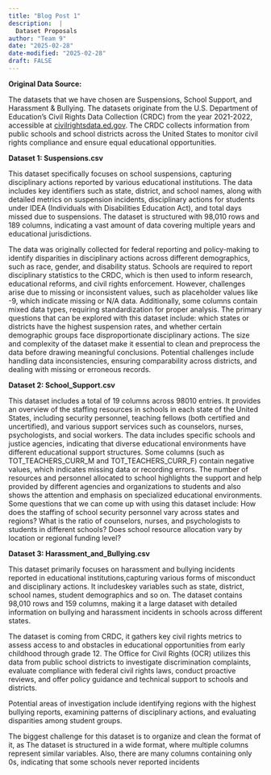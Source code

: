 ```yaml
---
title: "Blog Post 1"
description:  |
  Dataset Proposals
author: "Team 9"
date: "2025-02-28"
date-modified: "2025-02-28"
draft: FALSE
---
```


  **Original Data Source:**
  
  The datasets that we have chosen are Suspensions,
  School Support, and Harassment & Bullying. The datasets originate from the
  U.S. Department of Education's Civil Rights Data Collection (CRDC) from
  the year 2021-2022, accessible at [civilrightsdata.ed.gov](https://civilrightsdata.ed.gov). The CRDC collects
  information from public schools and school districts across the United
  States to monitor civil rights compliance and ensure equal educational
  opportunities.
  
  **Dataset 1: Suspensions.csv**
  
  This dataset specifically focuses
  on school suspensions, capturing disciplinary actions reported by various
  educational institutions. The data includes key identifiers such as state,
  district, and school names, along with detailed metrics on suspension
  incidents, disciplinary actions for students under IDEA (Individuals with
  Disabilities Education Act), and total days missed due to suspensions. The
  dataset is structured with 98,010 rows and 189 columns, indicating a vast
  amount of data covering multiple years and educational jurisdictions. 
  
  The data was originally collected for federal reporting and policy-making to
  identify disparities in disciplinary actions across different demographics,
  such as race, gender, and disability status. Schools are required to report
  disciplinary statistics to the CRDC, which is then used to inform research,
  educational reforms, and civil rights enforcement. However, challenges
  arise due to missing or inconsistent values, such as placeholder values
  like -9, which indicate missing or N/A data. Additionally, some columns
  contain mixed data types, requiring standardization for proper analysis.
  The primary questions that can be explored with this dataset include: which
  states or districts have the highest suspension rates, and whether certain
  demographic groups face disproportionate disciplinary actions. The size
  and complexity of the dataset make it essential to clean and preprocess the
  data before drawing meaningful conclusions. Potential challenges include
  handling data inconsistencies, ensuring comparability across districts, and
  dealing with missing or erroneous records. 
  
  **Dataset 2: School_Support.csv**
  
  This dataset includes a total of 19 columns across 98010 entries. It provides
  an overview of the staffing resources in schools in each state of the United
  States, including security personnel, teaching fellows (both certified
  and uncertified), and various support services such as counselors, nurses,
  psychologists, and social workers. The data includes specific schools
  and justice agencies, indicating that diverse educational environments
  have different educational support structures. Some columns (such as
  TOT_TEACHERS_CURR_M and TOT_TEACHERS_CURR_F) contain negative values, which
  indicates missing data or recording errors. The number of resources and
  personnel allocated to school highlights the support and help provided by
  different agencies and organizations to students and also shows the attention
  and emphasis on specialized educational environments. Some questions that
  we can come up with using this dataset include: How does the staffing of
  school security personnel vary across states and regions? What is the ratio
  of counselors, nurses, and psychologists to students in different schools?
  Does school resource allocation vary by location or regional funding level?
  
  
  **Dataset 3: Harassment_and_Bullying.csv**
  
  This dataset primarily focuses on harassment and bullying incidents reported 
  in educational institutions,capturing various forms of misconduct and 
  disciplinary actions. It includeskey variables such as state, district, school
  names, student demographics and so on. The dataset contains 98,010 rows and 
  159 columns, making it a large dataset with detailed information on bullying 
  and harassment incidents in schools across different states. 
  
  The dataset is coming from CRDC, it gathers key civil rights metrics to assess
  access to and obstacles in educational opportunities from early childhood 
  through grade 12. The Office for Civil Rights (OCR) utilizes this data from 
  public school districts to investigate discrimination complaints, evaluate
  compliance with federal civil rights laws, conduct proactive reviews, and 
  offer policy guidance and technical support to schools and districts. 
  
  Potential areas of investigation include
  identifying regions with the highest bullying reports, examining patterns
  of disciplinary actions, and evaluating disparities among student groups.
  
  The biggest challenge for this dataset is to organize and clean the format
  of it, as The dataset is structured in a wide format, where multiple columns
  represent similar variables. Also, there are many columns containing only 0s,
  indicating that some schools never reported incidents

